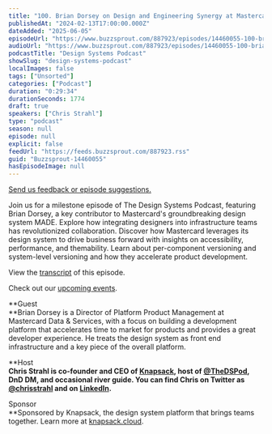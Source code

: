 ```yaml
---
title: "100. Brian Dorsey on Design and Engineering Synergy at Mastercard"
publishedAt: "2024-02-13T17:00:00.000Z"
dateAdded: "2025-06-05"
episodeUrl: "https://www.buzzsprout.com/887923/episodes/14460055-100-brian-dorsey-on-design-and-engineering-synergy-at-mastercard.mp3"
audioUrl: "https://www.buzzsprout.com/887923/episodes/14460055-100-brian-dorsey-on-design-and-engineering-synergy-at-mastercard.mp3"
podcastTitle: "Design Systems Podcast"
showSlug: "design-systems-podcast"
localImages: false
tags: ["Unsorted"]
categories: ["Podcast"]
duration: "0:29:34"
durationSeconds: 1774
draft: true
speakers: ["Chris Strahl"]
type: "podcast"
season: null
episode: null
explicit: false
feedUrl: "https://feeds.buzzsprout.com/887923.rss"
guid: "Buzzsprout-14460055"
hasEpisodeImage: null
---
```

[Send us feedback or episode suggestions.](https://www.buzzsprout.com/twilio/text_messages/887923/open_sms)

Join us for a milestone episode of The Design Systems Podcast, featuring Brian Dorsey, a key contributor to Mastercard's groundbreaking design system MADE. Explore how integrating designers into infrastructure teams has revolutionized collaboration. Discover how Mastercard leverages its design system to drive business forward with insights on accessibility, performance, and themability. Learn about per-component versioning and system-level versioning and how they accelerate product development.

View the [transcript](https://docs.google.com/document/d/1uTLNbPE3ZE0w_dVhziFbU6axhml2A8cErY2g7AJl800/edit?usp=drive_link) of this episode.

Check out our [upcoming events](https://www.knapsack.cloud/events).

**Guest  
**Brian Dorsey is a Director of Platform Product Management at Mastercard Data & Services, with a focus on building a development platform that accelerates time to market for products and provides a great developer experience. He treats the design system as front end infrastructure and a key piece of the overall platform.

**Host  
**Chris Strahl is co-founder and CEO of [Knapsack](https://www.knapsack.cloud/), host of [@TheDSPod](https://twitter.com/thedspod), DnD DM, and occasional river guide. You can find Chris on Twitter as [@chrisstrahl](https://twitter.com/chrisstrahl) and on [LinkedIn](https://www.linkedin.com/in/chrisstrahl/).**  
  
Sponsor  
**Sponsored by Knapsack, the design system platform that brings teams together. Learn more at [knapsack.cloud](https://www.knapsack.cloud/?utm_source=podcast).
